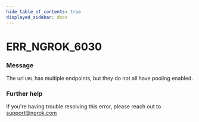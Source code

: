 ```yaml
---
hide_table_of_contents: true
displayed_sidebar: docs
---
```



# ERR_NGROK_6030

### Message

The url `URL` has multiple endpoints, but they do not all have pooling enabled.

<ErrorDetails error="err_ngrok_6030" />

### Further help

If you're having trouble resolving this error, please reach out to [support@ngrok.com](mailto:support@ngrok.com?subject=Help%20with%20ERR_NGROK_6030)

